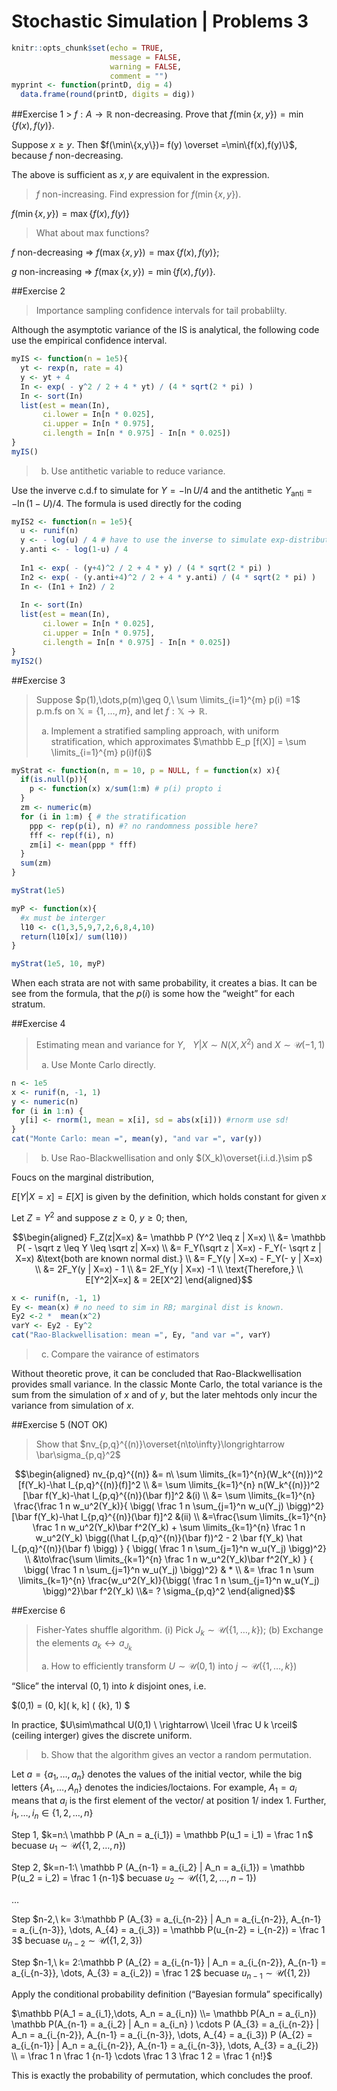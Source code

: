 # Stochastic Simulation | Problems 3

```r
knitr::opts_chunk$set(echo = TRUE, 
                      message = FALSE, 
                      warning = FALSE, 
                      comment = "") 
myprint <- function(printD, dig = 4)
  data.frame(round(printD, digits = dig)) 
```

##Exercise 1
> $f:A\to\mathbb R$ non-decreasing. Prove that $f(\min\{x,y\})=\min\{f(x),f(y)\}$.

Suppose $x\geq y$. Then $f(\min\{x,y\})= f(y) \overset =\min\{f(x),f(y)\}$, because $f$ non-decreasing.

The above is sufficient as $x,y$ are equivalent in the expression.

> $f$ non-increasing. Find expression for $f(\min\{x,y\})$.

$f(\min\{x,y\})=\max\{f(x),f(y)\}$

> What about max functions?

$f$ non-decreasing $\Rightarrow\ f(\max\{x,y\})=\max\{f(x),f(y)\}$;

$g$ non-increasing $\Rightarrow\ f(\max\{x,y\})=\min\{f(x),f(y)\}$.

##Exercise 2
<blockquote>
Importance sampling confidence intervals for tail probablilty.
</blockquote>

Although the asymptotic variance of the IS is analytical, the following code use the empirical confidence interval.

```r
myIS <- function(n = 1e5){
  yt <- rexp(n, rate = 4)
  y <- yt + 4
  In <- exp( - y^2 / 2 + 4 * yt) / (4 * sqrt(2 * pi) ) 
  In <- sort(In)
  list(est = mean(In),
       ci.lower = In[n * 0.025],
       ci.upper = In[n * 0.975],
       ci.length = In[n * 0.975] - In[n * 0.025])
}
myIS()
```

> b. Use antithetic variable to reduce variance.

Use the inverve c.d.f to simulate for $Y = - \ln U /4$ and the antithetic $Y_\text{anti} = - \ln (1-U) / 4$. The formula is used directly for the coding

```r
myIS2 <- function(n = 1e5){
  u <- runif(n)
  y <- - log(u) / 4 # have to use the inverse to simulate exp-distribution
  y.anti <- - log(1-u) / 4 
  
  In1 <- exp( - (y+4)^2 / 2 + 4 * y) / (4 * sqrt(2 * pi) )  
  In2 <- exp( - (y.anti+4)^2 / 2 + 4 * y.anti) / (4 * sqrt(2 * pi) )  
  In <- (In1 + In2) / 2
  
  In <- sort(In)
  list(est = mean(In),
       ci.lower = In[n * 0.025],
       ci.upper = In[n * 0.975],
       ci.length = In[n * 0.975] - In[n * 0.025])
}
myIS2()
```

##Exercise 3
<blockquote>
Suppose $p(1),\dots,p(m)\geq 0,\ \sum \limits_{i=1}^{m} p(i) =1$ p.m.fs on $\mathbb X = \{1,\dots,m\}$, and let $f:\mathbb X\to \mathbb R$.

a.  Implement a stratified sampling approach, with uniform stratification, which approximates $\mathbb E_p [f(X)] = \sum \limits_{i=1}^{m} p(i)f(i)$
</blockquote>

```r
myStrat <- function(n, m = 10, p = NULL, f = function(x) x){
  if(is.null(p)){
    p <- function(x) x/sum(1:m) # p(i) propto i
  }
  zm <- numeric(m)
  for (i in 1:m) { # the stratification
    ppp <- rep(p(i), n) #? no randomness possible here?
    fff <- rep(f(i), n)
    zm[i] <- mean(ppp * fff)
  }
  sum(zm)
}

myStrat(1e5)

myP <- function(x){
  #x must be interger
  l10 <- c(1,3,5,9,7,2,6,8,4,10)
  return(l10[x]/ sum(l10))
}

myStrat(1e5, 10, myP)
```

When each strata are not with same probability, it creates a bias. It can be see from the formula, that the $p(i)$ is some how the "weight" for each stratum.

##Exercise 4
<blockquote>
Estimating mean and variance for $Y,\ \ \ Y|X\sim N(X,X^2)$ and $X\sim\mathcal U(-1,1)$

a. Use Monte Carlo directly.
</blockquote>

```r
n <- 1e5
x <- runif(n, -1, 1)
y <- numeric(n)
for (i in 1:n) {
  y[i] <- rnorm(1, mean = x[i], sd = abs(x[i])) #rnorm use sd!
}
cat("Monte Carlo: mean =", mean(y), "and var =", var(y))
```

> b. Use Rao-Blackwellisation and only $(X_k)\overset{i.i.d.}\sim p$

Foucs on the marginal distribution,

$E[Y|X=x] = E[X]$ is given by the definition, which holds constant for given $x$

Let $Z=Y^2$ and suppose $z\geq 0, \ y\geq 0$; then,

$$\begin{aligned} F_Z(z|X=x) &= \mathbb P (Y^2 \leq z | X=x)
\\ &= \mathbb P( - \sqrt z \leq Y \leq \sqrt z| X=x)
\\ &= F_Y(\sqrt z | X=x) - F_Y(- \sqrt z | X=x) &\text{both are known normal dist.}
\\ &= F_Y(y | X=x) - F_Y(- y | X=x)
\\ &= 2F_Y(y | X=x) - 1
\\ &= 2F_Y(y | X=x) -1 
\\ \text{Therefore,}
\\ E[Y^2|X=x] & = 2E[X^2]
\end{aligned}$$

```r
x <- runif(n, -1, 1)
Ey <- mean(x) # no need to sim in RB; marginal dist is known.
Ey2 <-2 *  mean(x^2) 
varY <- Ey2 - Ey^2
cat("Rao-Blackwellisation: mean =", Ey, "and var =", varY)
```

> c. Compare the vairance of estimators

Without theoretic prove, it can be concluded that Rao-Blackwellisation provides small variance. In the classic Monte Carlo, the total variance is the sum from the simulation of $x$ and of $y$, but the later mehtods only incur the variance from simulation of $x$.

##Exercise 5 (NOT OK)
<blockquote>
Show that $nv_{p,q}^{(n)}\overset{n\to\infty}\longrightarrow \bar\sigma_{p,q}^2$
</blockquote>

$$\begin{aligned} nv_{p,q}^{(n)}
&= n\ \sum \limits_{k=1}^{n}(W_k^{(n)})^2 [f(Y_k)-\hat I_{p,q}^{(n)}(f)]^2
\\ &= \sum \limits_{k=1}^{n} n(W_k^{(n)})^2 [\bar f(Y_k)-\hat I_{p,q}^{(n)}(\bar f)]^2 &(i)
\\ &= \sum \limits_{k=1}^{n} \frac{\frac 1 n w_u^2(Y_k)}{ \bigg( \frac 1 n \sum_{j=1}^n w_u(Y_j) \bigg)^2} [\bar f(Y_k)-\hat I_{p,q}^{(n)}(\bar f)]^2 &(ii)
\\ &=\frac{\sum \limits_{k=1}^{n} \frac 1 n w_u^2(Y_k)\bar f^2(Y_k) + \sum \limits_{k=1}^{n} \frac 1 n w_u^2(Y_k) \bigg((\hat I_{p,q}^{(n)}(\bar f))^2 - 2 \bar f(Y_k) \hat I_{p,q}^{(n)}(\bar f)  \bigg) }
{ \bigg( \frac 1 n \sum_{j=1}^n w_u(Y_j) \bigg)^2}
\\ &\to\frac{\sum \limits_{k=1}^{n} \frac 1 n w_u^2(Y_k)\bar f^2(Y_k) } { \bigg( \frac 1 n \sum_{j=1}^n w_u(Y_j) \bigg)^2} & *
\\ &= \frac 1 n \sum \limits_{k=1}^{n} \frac{w_u^2(Y_k)}{\bigg( \frac 1 n \sum_{j=1}^n w_u(Y_j) \bigg)^2}\bar f^2(Y_k)
\\&= ? \sigma_{p,q}^2
\end{aligned}$$

##Exercise 6
<blockquote>
Fisher-Yates shuffle algorithm. (i) Pick $J_k \sim \mathcal U(\{1,\dots,k\})$; (b) Exchange the elements $a_k \leftrightarrow a_{J_k}$

a. How to efficiently transform $U\sim\mathcal U(0,1)$ into 
$j \sim \mathcal U(\{1,\dots,k\})$
</blockquote>

"Slice" the interval $(0,1)$ into $k$ disjoint ones, i.e. 

$(0,1) = (0, \frac 1 k]\bigcup (\frac 1 k, \frac 2 k] \bigcup \cdots \bigcup (\frac {k-1} {k}, 1) $

In practice, $U\sim\mathcal U(0,1) \ \rightarrow\ \lceil \frac U k \rceil$ (ceiling interger) gives the discrete uniform.

> b. Show that the algorithm gives an vector a random permutation.

Let $a=\{a_1,\dots,a_n\}$ denotes the values of the initial vector, while the big letters $\{A_1,\dots,A_n\}$ denotes the indicies/loctaions. For example, $A_1 = a_i$ means that $a_i$ is the first element of the vector/ at position 1/ index 1. Further, $i_1,\dots, i_n \in\{1,2,\dots,n\}$

Step 1, $k=n:\ \mathbb P (A_n = a_{i_1}) = \mathbb P(u_1 = i_1) = \frac 1 n$ becuase $u_1 \sim \mathcal U(\{1,2,\dots,n\})$

Step 2, $k=n-1:\ \mathbb P (A_{n-1} = a_{i_2} | A_n = a_{i_1}) = \mathbb P(u_2 = i_2) = \frac 1 {n-1}$ becuase $u_2 \sim \mathcal U(\{1,2,\dots,n-1\})$

...

Step $n-2,\ k= 3:\mathbb P (A_{3} = a_{i_{n-2}} | A_n = a_{i_{n-2}}, A_{n-1} = a_{i_{n-3}}, \dots, A_{4} = a_{i_3}) = \mathbb P(u_{n-2} = i_{n-2}) = \frac 1 3$ becuase $u_{n-2} \sim \mathcal U(\{1,2,3\})$

Step $n-1,\ k= 2:\mathbb P (A_{2} = a_{i_{n-1}} | A_n = a_{i_{n-2}}, A_{n-1} = a_{i_{n-3}}, \dots, A_{3} = a_{i_2}) = \frac 1 2$ becuase $u_{n-1} \sim \mathcal U(\{1,2\})$

Apply the conditional probability definition ("Bayesian formula" specifically) 

$\mathbb P(A_1 = a_{i_1},\dots, A_n = a_{i_n}) \\= \mathbb P(A_n = a_{i_n}) \mathbb P(A_{n-1} = a_{i_2} | A_n = a_{i_n} ) \cdots  P (A_{3} = a_{i_{n-2}} | A_n = a_{i_{n-2}}, A_{n-1} = a_{i_{n-3}}, \dots, A_{4} = a_{i_3}) P (A_{2} = a_{i_{n-1}} | A_n = a_{i_{n-2}}, A_{n-1} = a_{i_{n-3}}, \dots, A_{3} = a_{i_2}) \\ = \frac 1 n \frac 1 {n-1} \cdots \frac 1 3 \frac 1 2 = \frac 1 {n!}$

This is exactly the probability of permutation, which concludes the proof.
